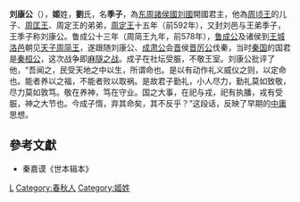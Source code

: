 '''刘康公'''（{{bd|？||前544年||catIdx=L}}），'''姬'''姓，'''劉'''氏，名'''季子'''，為[[东周|东周]][[諸侯國|諸侯國]][[刘國|刘國]]開國君主，他為[[周顷王|周顷王]]的儿子、[[周匡王|周匡王]]、周定王的弟弟，[[周定王|周定王]]十五年（前592年），又封刘邑与王弟季子，王季子称刘康公。鲁成公十三年（周简王九年，前578年），[[鲁成公|鲁成公]]及诸侯到[[王城|王城]][[洛邑|洛邑]]朝见[[天子|天子]][[周简王|周简王]]，遂跟随刘康公、[[成肃公|成肃公]]会[[晋国|晋]]侯[[晋厉公|晋厉公]]伐秦，当时[[秦国|秦国]]的国君是[[秦桓公|秦桓公]]，这次战争即[[麻隧之战|麻隧之战]]。成子在社坛受脤，不敬王室。刘康公批评了他，“吾闻之，民受天地之中以生，所谓命也。是以有动作礼义威仪之则，以定命也。能者养以之福，不能者败以取祸。是故君子勤礼，小人尽力，勤礼莫如致敬，尽力莫如敦笃。敬在养神，笃在守业。国之大事，在祀与戎，祀有执膰，戎有受脤，神之大节也。今成子惰，弃其命矣，其不反乎？”这段话，反映了早期的[[中庸|中庸]]思想。

==參考文獻==
*秦嘉谟《世本辑本》

{{start box}}
{{s-before|無}}
{{s-title|[[刘國|刘國]]君主|前592年－前544年}}
{{s-after|[[刘定公|刘定公]]}}
{{end box}}

{{China-monarch-stub}}
[[Category:周朝诸侯国君主|L]]
[[Category:春秋人|Category:春秋人]]
[[Category:姬姓|Category:姬姓]]